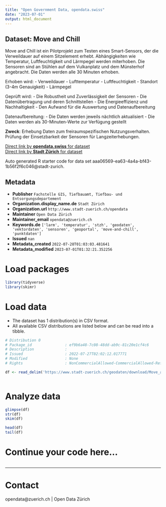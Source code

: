 ```yaml
---
title: "Open Government Data, opendata.swiss"
date: "2023-07-01"
output: html_document
---
```


## Dataset: Move and Chill

Move and Chill ist ein Pilotprojekt zum Testen eines Smart-Sensors, der die Verweildauer auf einem Sitzelement erhebt. Abhängigkeiten wie Temperatur, Luftfeuchtigkeit und Lärmpegel werden miterhoben. Die Sensoren sind an Stühlen auf dem Vulkanplatz und dem Münsterhof angebracht. Die Daten werden alle 30 Minuten erhoben.

Erhoben wird:
- Verweildauer
- Lufttemperatur
- Luftfeuchtigkeit
- Standort (3-4m Genauigkeit)
- Lärmpegel

Geprüft wird:
- Die Robustheit und Zuverlässigkeit der Sensoren
- Die Datenübertragung und deren Schnittstellen
- Die Energieeffizienz und Nachhaltigkeit
- Den Aufwand für die Auswertung und Datenaufbereitung

Datenaufbereitung:
- Die Daten werden jeweils nächtlich aktualisiert
- Die Daten werden als 30-Minuten-Werte zur Verfügung gestellt

**Zweck**: Erhebung Daten zum freiraumspezifischen Nutzungsverhalten. Prüfung der Einsetzbarkeit der Sensoren für Langzeiterhebungen.

[Direct link by **opendata.swiss** for dataset](https://opendata.swiss/de/dataset/move-and-chill)<br>
[Direct link by **Stadt Zürich** for dataset](https://data.stadt-zuerich.ch/dataset/geo_move_and_chill)

Auto generated R starter code for data set aaa06569-ea63-4a4a-bf43-1b56f2f6c046@stadt-zurich.

## Metadata

- **Publisher** `Fachstelle GIS, Tiefbauamt, Tiefbau- und Entsorgungsdepartement`
- **Organization.display_name.de** `Stadt Zürich`
- **Organization.url** `http://www.stadt-zuerich.ch/opendata`
- **Maintainer** `Open Data Zürich`
- **Maintainer_email** `opendata@zuerich.ch`
- **Keywords.de** `['larm', 'temperatur', 'stzh', 'geodaten', 'vektordaten', 'sensoren', 'geoportal', 'move-and-chill', 'punktdaten']`
- **Issued** `nan`
- **Metadata_created** `2022-07-28T01:03:03.481641`
- **Metadata_modified** `2023-07-01T01:32:21.352256`


# Load packages

```r

library(tidyverse)
library(skimr)

```

# Load data

-   The dataset has 1 distribution(s) in CSV format.
-   All available CSV distributions are listed below and can be read into a tibble.

```r

# Distribution 0
# Package_id               : ef9b6a48-7c08-48dd-ab9c-81c20e1cf4c6
# Description              : 
# Issued                   : 2022-07-27T02:02:12.017771
# Modified                 : None
# Rights                   : NonCommercialAllowed-CommercialAllowed-ReferenceNotRequired

df <- read_delim('https://www.stadt-zuerich.ch/geodaten/download/Move_and_Chill?format=10008')



```

# Analyze data

```r

glimpse(df)
str(df)
skim(df)

head(df)
tail(df)

```

# Continue your code here...

```r

```

------------------------------------------------------------------------

# Contact

opendata@zuerich.ch | Open Data Zürich
